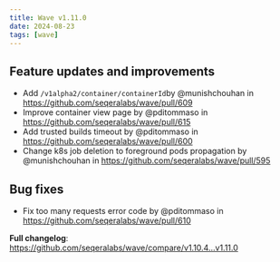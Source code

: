 ```yaml
---
title: Wave v1.11.0
date: 2024-08-23
tags: [wave]
---
```


## Feature updates and improvements

- Add `/v1alpha2/container/containerId`by @munishchouhan in https://github.com/seqeralabs/wave/pull/609
- Improve container view page by @pditommaso in https://github.com/seqeralabs/wave/pull/615
- Add trusted builds timeout  by @pditommaso in https://github.com/seqeralabs/wave/pull/600
- Change k8s job deletion to foreground pods propagation by @munishchouhan in https://github.com/seqeralabs/wave/pull/595

## Bug fixes

- Fix too many requests error code by @pditommaso in https://github.com/seqeralabs/wave/pull/610

**Full changelog**: https://github.com/seqeralabs/wave/compare/v1.10.4...v1.11.0
